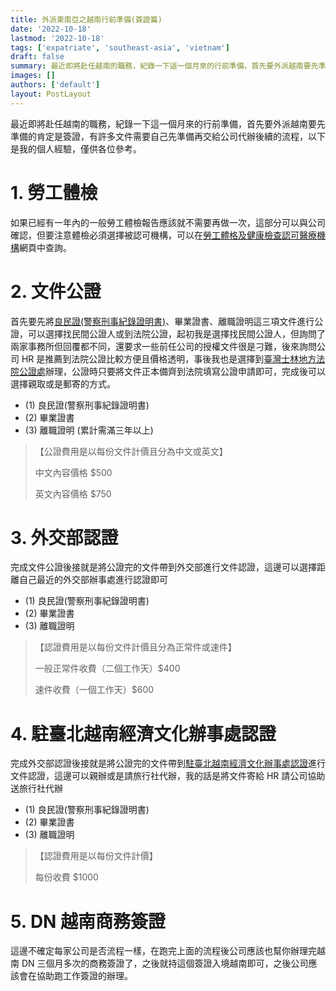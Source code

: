 ```yaml
---
title: 外派東南亞之越南行前準備(簽證篇)
date: '2022-10-18'
lastmod: '2022-10-18'
tags: ['expatriate', 'southeast-asia', 'vietnam']
draft: false
summary: 最近即將赴任越南的職務，紀錄一下這一個月來的行前準備，首先要外派越南要先準備的肯定是簽證，有許多文件需要自己先準備再交給公司代辦後續的流程，以下是我的個人經驗，僅供各位參考。
images: []
authors: ['default']
layout: PostLayout
---
```


<TOCInline toc={props.toc} asDisclosure />

最近即將赴任越南的職務，紀錄一下這一個月來的行前準備，首先要外派越南要先準備的肯定是簽證，有許多文件需要自己先準備再交給公司代辦後續的流程，以下是我的個人經驗，僅供各位參考。

# 1. 勞工體檢

如果已經有一年內的一般勞工體檢報告應該就不需要再做一次，這部分可以與公司確認，但要注意體檢必須選擇被認可機構，可以在[勞工體格及健康檢查認可醫療機構](https://hrpts.osha.gov.tw/asshp/hrpm1055.aspx)網頁中查詢。

# 2. 文件公證

首先要先將[良民證(警察刑事紀錄證明書)](https://eli.npa.gov.tw/E7WebO/index01.jsp)、畢業證書、離職證明這三項文件進行公證，可以選擇找民間公證人或到法院公證，起初我是選擇找民間公證人，但詢問了兩家事務所但回覆都不同，還要求一些前任公司的授權文件很是刁難，後來詢問公司 HR 是推薦到法院公證比較方便且價格透明，事後我也是選擇到[臺灣士林地方法院公證處](https://sld.judicial.gov.tw/tw/cp-6075-689256-77037-171.html)辦理，公證時只要將文件正本備齊到法院填寫公證申請即可，完成後可以選擇親取或是郵寄的方式。

- (1) 良民證(警察刑事紀錄證明書)
- (2) 畢業證書
- (3) 離職證明 (累計需滿三年以上)

> 【公證費用是以每份文件計價且分為中文或英文】
>
> 中文內容價格 \$500
>
> 英文內容價格 \$750

# 3. 外交部認證

完成文件公證後接就是將公證完的文件帶到外交部進行文件認證，這邊可以選擇距離自己最近的外交部辦事處進行認證即可

- (1) 良民證(警察刑事紀錄證明書)
- (2) 畢業證書
- (3) 離職證明

> 【認證費用是以每份文件計價且分為正常件或速件】
>
> 一般正常件收費（二個工作天）\$400
>
> 速件收費（一個工作天）\$600

# 4. 駐臺北越南經濟文化辦事處認證

完成外交部認證後接就是將公證完的文件帶到[駐臺北越南經濟文化辦事處認證](http://www.vecolabor.org.tw/vecotw/news.php)進行文件認證，這邊可以親辦或是請旅行社代辦，我的話是將文件寄給 HR 請公司協助送旅行社代辦

- (1) 良民證(警察刑事紀錄證明書)
- (2) 畢業證書
- (3) 離職證明

> 【認證費用是以每份文件計價】
>
> 每份收費 \$1000

# 5. DN 越南商務簽證

這邊不確定每家公司是否流程一樣，在跑完上面的流程後公司應該也幫你辦理完越南 DN 三個月多次的商務簽證了，之後就持這個簽證入境越南即可，之後公司應該會在協助跑工作簽證的辦理。
